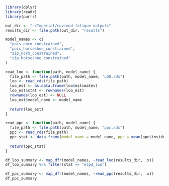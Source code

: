 ```r
library(dplyr)
library(readr)
library(purrr)
```

```r
out_dir <- "~/Imperial/covimod-fatigue-outputs"
results_dir <- file.path(out_dir, "results")

model_names <- c(
  "pois_norm_constrained",
  "pois_horseshoe_constrained",
  "zip_norm_constrained",
  "zip_horseshoe_constrained"
)

read_loo <- function(path, model_name) {
  file_path <- file.path(path, model_name, "LOO.rds")
  loo <- read_rds(file_path)
  loo_est <- as.data.frame(loo$estimates)
  loo_est$stat <- rownames(loo_est)
  rownames(loo_est) <- NULL
  loo_est$model_name <- model_name
  
  return(loo_est)
}

read_ppc <- function(path, model_name) {
  file_path <- file.path(path, model_name, "ppc.rds")
  ppc <- read_rds(file_path)
  ppc_stat <- data.frame(model_name = model_name, ppc = mean(ppc$inside_CI))
  
  return(ppc_stat)
}
```

```r
df_loo_summary <- map_dfr(model_names, ~read_loo(results_dir, .x))
df_loo_summary %>% filter(stat == "elpd_loo")
```
```r
df_ppc_summary <- map_dfr(model_names, ~read_ppc(results_dir, .x))
df_ppc_summary
```





